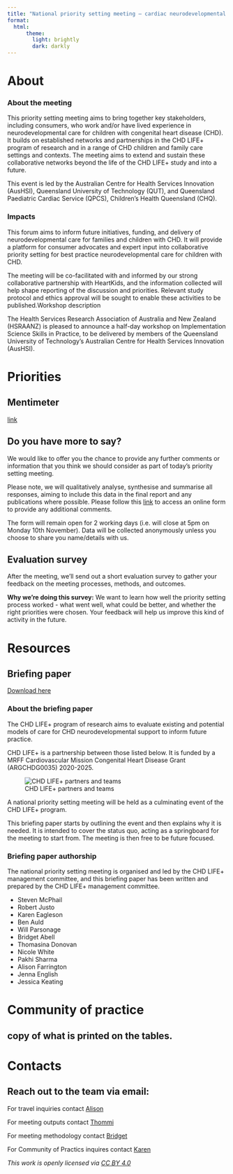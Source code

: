 ```yaml
---
title: "National priority setting meeting – cardiac neurodevelopmental care"
format: 
  html:
      theme:
        light: brightly
        dark: darkly
---
```


::: {.nav-pills}
::: {.panel-tabset}

# About

### About the meeting

This priority setting meeting aims to bring together key stakeholders, including consumers, who work and/or have lived experience in neurodevelopmental care for children with congenital heart disease (CHD). It builds on established networks and partnerships in the CHD LIFE+ program of research and in a range of CHD children and family care settings and contexts. The meeting aims to extend and sustain these collaborative networks beyond the life of the CHD LIFE+ study and into a future.

This event is led by the Australian Centre for Health Services Innovation (AusHSI), Queensland University of Technology (QUT), and Queensland Paediatric Cardiac Service (QPCS), Children’s Health Queensland (CHQ).


### Impacts

This forum aims to inform future initiatives, funding, and delivery of neurodevelopmental care for families and children with CHD. It will provide a platform for consumer advocates and expert input into collaborative priority setting for best practice neurodevelopmental care for children with CHD.

The meeting will be co-facilitated with and informed by our strong collaborative partnership with HeartKids, and the information collected will help shape reporting of the discussion and priorities. Relevant study protocol and ethics approval will be sought to enable these activities to be published.Workshop description

The Health Services Research Association of Australia and New Zealand (HSRAANZ) is pleased to announce a half-day workshop on Implementation Science Skills in Practice, to be delivered by members of the Queensland University of Technology’s Australian Centre for Health Services Innovation (AusHSI).


# Priorities


## Mentimeter 
[link](https://www.menti.com/aln8x9bh2hcq)


## Do you have more to say? 

We would like to offer you the chance to provide any further comments or information that you think we should consider as part of today’s priority setting meeting. 

Please note, we will qualitatively analyse, synthesise and summarise all responses, aiming to include this data in the final report and any publications where possible. Please follow this [link](https://qsurvey.qut.edu.au/jfe/form/SV_0fgdWbDfcab4nXg) to access an online form to provide any additional comments. 

The form will remain open for 2 working days  (i.e. will close at 5pm on Monday 10th November). 
Data will be collected anonymously unless you choose to share you name/details with us.

## Evaluation survey

After the meeting, we’ll send out a short evaluation survey to gather your feedback on the meeting processes, methods, and outcomes.

**Why we’re doing this survey:** We want to learn how well the priority setting process worked - what went well, what could be better, and whether the right priorities were chosen. Your feedback will help us improve this kind of activity in the future.



# Resources

## Briefing paper


[Download here](https://github.com/Thomasina-Donovan/NationalPrioritySettingMeeting_cardiacNDcare/raw/main/assets/Briefing Paper for national priority setting meeting in cardiac neurodevelopmental care.pdf)


### About the briefing paper
The CHD LIFE+ program of research aims to evaluate existing and potential models of care for CHD neurodevelopmental support to inform future practice. 

CHD LIFE+ is a partnership between those listed below. It is funded by a MRFF Cardiovascular Mission Congenital Heart Disease Grant (ARGCHDG0035) 2020-2025.

![CHD LIFE+ partners and teams](https://github.com/Thomasina-Donovan/NationalPrioritySettingMeeting_cardiacNDcare/raw/main/assets/All partners.png)

A national priority setting meeting will be held as a culminating event of the CHD LIFE+ program.

This briefing paper starts by outlining the event and then explains why it is needed. It is intended to cover the status quo, acting as a springboard for the meeting to start from. The meeting is then free to be future focused. 



### Briefing paper authorship 
The national priority setting meeting is organised and led by the CHD LIFE+ management committee, and this briefing paper has been written and prepared by the CHD LIFE+ management committee.

*    Steven McPhail 
*    Robert Justo
*    Karen Eagleson
*    Ben Auld
*    Will Parsonage
*    Bridget Abell
*    Thomasina Donovan
*    Nicole White
*    Pakhi Sharma
*    Alison Farrington
*    Jenna English
*    Jessica Keating




# Community of practice

## copy of what is printed on the tables.


# Contacts

## Reach out to the team via email:

For travel inquiries contact [Alison](mailto:alison.farrington@qut.edu.au)

For meeting outputs contact [Thommi](mailto:thomasina.donovan@qut.edu.au)

For meeting methodology contact [Bridget](mailto:Bridget.Abell@qut.edu.au)

For Community of Practics inquires contact [Karen](mailto:karen.eagleson@health.qld.gov.au)


:::
:::


*This work is openly licensed via [CC BY 4.0](https://creativecommons.org/licenses/by/4.0/)*